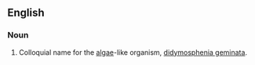 ==English==

===Noun===
{{en-noun|head=[[rock]] [[snot]]|-}}

# {{context|slang|lang=en}} Colloquial name for the [[algae]]-like organism, [[didymosphenia geminata]].